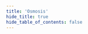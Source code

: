 ```yaml
---
title: 'Osmosis'
hide_title: true
hide_table_of_contents: false
---
```



<ChainLayout>
  <ChainHero
    name="Osmosis"
    iconUrl="img/osmosis-icon.svg"
    bgColor=""
    scope="mainnet"
    chainId="osmosis-1"
    nodeVersion="v29.0.0"
    token=""
    stakeUrl=""
    restakeUrl=""
    websiteUrl="https://app.osmosis.zone/"
    githubUrl="https://github.com/osmosis-labs/osmosis"
    xUrl="https://twitter.com/osmosiszone"
    discordUrl="https://discord.com/invite/osmosis"
  />

  <ProductLinks
    appUrl=""
    appImageUrl="img/products/"
    explorerUrl=""
    faucetUrl=""
  />

  <ToolsGrid
    chainName="osmosis"
    scope="mainnet"
    showInstall={true}
    showUpgrade={true}
    showGenesis={true}
    showCli={true}
    showEndpoints={true}
    showStateSync={true}
    showSnapshot={true}
    showLivePeers={true}
    showSeed={true}
    showAddressBook={true}
    showExplorersList={false}
    showPublicEndpoints={false}
    showUsefulTools={false}
    showUpgradeWatcher={false}
  />

</ChainLayout>
